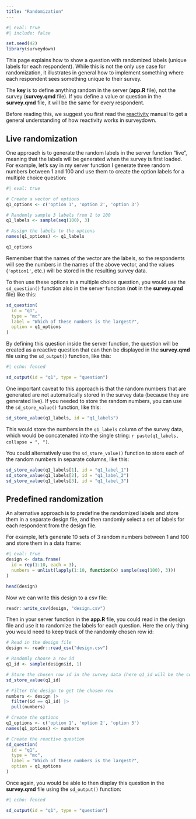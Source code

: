 ```yaml
---
title: "Randomization"
---
```


```r
#| eval: true
#| include: false

set.seed(42)
library(surveydown)
```

This page explains how to show a question with randomized labels (unique labels for each respondent). While this is not the only use case for randomization, it illustrates in general how to implement something where each respondent sees something unique to their survey. 

The **key** is to define anything random in the server (**app.R** file), not the survey (**survey.qmd** file). If you define a value or question in the **survey.qmd** file, it will be the same for every respondent.

Before reading this, we suggest you first read the [reactivity](reactivity.html) manual to get a general understanding of how reactivity works in surveydown.

## Live randomization

One approach is to generate the random labels in the server function "live", meaning that the labels will be generated when the survey is first loaded. For example, let's say in my server function I generate three random numbers between 1 and 100 and use them to create the option labels for a multiple choice question:

```r
#| eval: true

# Create a vector of options
q1_options <- c('option 1', 'option 2', 'option 3')

# Randomly sample 3 labels from 1 to 100
q1_labels <- sample(seq(100), 3) 

# Assign the labels to the options
names(q1_options) <- q1_labels 

q1_options
```

Remember that the names of the vector are the labels, so the respondents will see the numbers in the names of the above vector, and the values (`'option1'`, etc.) will be stored in the resulting survey data.

To then use these options in a multiple choice question, you would use the `sd_question()` function also in the server function (**not** in the **survey.qmd** file) like this:

```r
sd_question(
  id = "q1",
  type = "mc",  
  label = "Which of these numbers is the largest?",
  option = q1_options
)
```

By defining this question inside the server function, the question will be created as a reactive question that can then be displayed in the **survey.qmd** file using the `sd_output()` function, like this:

```r
#| echo: fenced

sd_output(id = "q1", type = "question")
```

One important caveat to this approach is that the random numbers that are generated are not automatically stored in the survey data (because they are generated live). If you needed to store the random numbers, you can use the `sd_store_value()` function, like this:

```r
sd_store_value(q1_labels, id = "q1_labels")
```

This would store the numbers in the `q1_labels` column of the survey data, which would be concatenated into the single string: `r paste(q1_labels, collapse = ", ")`.

You could alternatively use the `sd_store_value()` function to store each of the random numbers in separate columns, like this:

```r
sd_store_value(q1_labels[1], id = "q1_label_1")
sd_store_value(q1_labels[2], id = "q1_label_2")
sd_store_value(q1_labels[3], id = "q1_label_3")
```

## Predefined randomization

An alternative approach is to predefine the randomized labels and store them in a separate design file, and then randomly select a set of labels for each respondent from the design file.

For example, let's generate 10 sets of 3 random numbers between 1 and 100 and store them in a data frame:

```r
#| eval: true
design <- data.frame(
  id = rep(1:10, each = 3),
  numbers = unlist(lapply(1:10, function(x) sample(seq(100), 3)))
)

head(design)
```

Now we can write this design to a csv file:

```r
readr::write_csv(design, "design.csv")
```

Then in your server function in the **app.R** file, you could read in the design file and use it to randomize the labels for each question. Here the only thing you would need to keep track of the randomly chosen row id:

```r
# Read in the design file
design <- readr::read_csv("design.csv")

# Randomly choose a row id
q1_id <- sample(design$id, 1)

# Store the chosen row id in the survey data (here q1_id will be the column name)
sd_store_value(q1_id) 

# Filter the design to get the chosen row
numbers <- design |> 
  filter(id == q1_id) |> 
  pull(numbers)

# Create the options
q1_options <- c('option 1', 'option 2', 'option 3')
names(q1_options) <- numbers

# Create the reactive question
sd_question(
  id = "q1",
  type = "mc",  
  label = "Which of these numbers is the largest?",
  option = q1_options
)
```

Once again, you would be able to then display this question in the **survey.qmd** file using the `sd_output()` function:

```r
#| echo: fenced

sd_output(id = "q1", type = "question")
```
